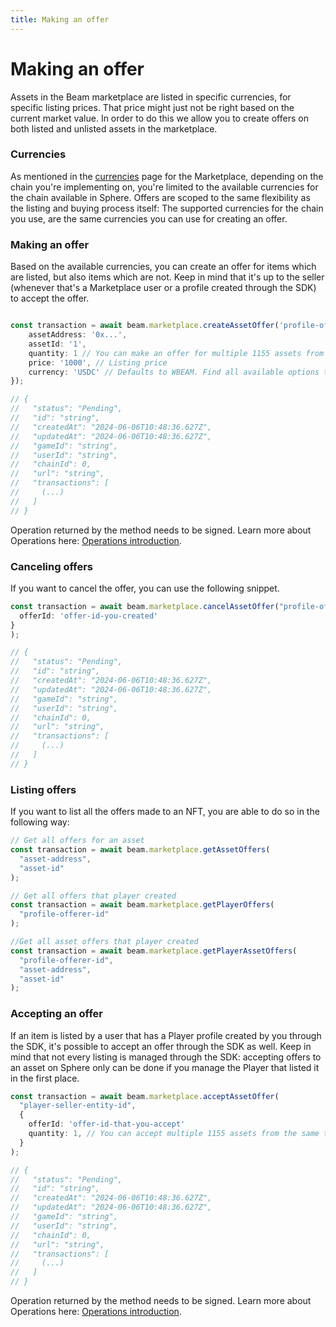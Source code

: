 ```yaml
---
title: Making an offer
---
```


# Making an offer

Assets in the Beam marketplace are listed in specific currencies, for specific listing prices. That price might just not be right based on the current market value. In order to do this we allow you to create offers on both listed and unlisted assets in the marketplace.

### Currencies

As mentioned in the [currencies](/service/marketplace/currencies) page for the Marketplace, depending on the chain you're implementing on, you're limited to the available currencies for the chain available in Sphere. Offers are scoped to the same flexibility as the listing and buying process itself: The supported currencies for the chain you use, are the same currencies you can use for creating an offer.

### Making an offer

Based on the available currencies, you can create an offer for items which are listed, but also items which are not. Keep in mind that it's up to the seller (whenever that's a Marketplace user or a profile created through the SDK) to accept the offer.

```typescript

const transaction = await beam.marketplace.createAssetOffer('profile-offerer-id', {
    assetAddress: '0x...',
    assetId: '1',
    quantity: 1 // You can make an offer for multiple 1155 assets from the same token
    price: '1000', // Listing price
    currency: 'USDC' // Defaults to WBEAM. Find all available options through the getCurrencies() method; You cannot use native(BEAM) to make offers.
});

// {
//   "status": "Pending",
//   "id": "string",
//   "createdAt": "2024-06-06T10:48:36.627Z",
//   "updatedAt": "2024-06-06T10:48:36.627Z",
//   "gameId": "string",
//   "userId": "string",
//   "chainId": 0,
//   "url": "string",
//   "transactions": [
//     (...)
//   ]
// }
```

Operation returned by the method needs to be signed. Learn more about Operations here: [Operations introduction](/service/operations/introduction).

### Canceling offers

If you want to cancel the offer, you can use the following snippet.

```typescript
const transaction = await beam.marketplace.cancelAssetOffer("profile-offerer-id", {
  offerId: 'offer-id-you-created'
}
);

// {
//   "status": "Pending",
//   "id": "string",
//   "createdAt": "2024-06-06T10:48:36.627Z",
//   "updatedAt": "2024-06-06T10:48:36.627Z",
//   "gameId": "string",
//   "userId": "string",
//   "chainId": 0,
//   "url": "string",
//   "transactions": [
//     (...)
//   ]
// }

```

### Listing offers

If you want to list all the offers made to an NFT, you are able to do so in the following way:

```typescript
// Get all offers for an asset
const transaction = await beam.marketplace.getAssetOffers(
  "asset-address",
  "asset-id"
);

// Get all offers that player created
const transaction = await beam.marketplace.getPlayerOffers(
  "profile-offerer-id"
);

//Get all asset offers that player created
const transaction = await beam.marketplace.getPlayerAssetOffers(
  "profile-offerer-id",
  "asset-address",
  "asset-id"
);
```

### Accepting an offer

If an item is listed by a user that has a Player profile created by you through the SDK, it's possible to accept an offer through the SDK as well. Keep in mind that not every listing is managed through the SDK: accepting offers to an asset on Sphere only can be done if you manage the Player that listed it in the first place.

```typescript
const transaction = await beam.marketplace.acceptAssetOffer(
  "player-seller-entity-id",
  {
    offerId: 'offer-id-that-you-accept'
    quantity: 1, // You can accept multiple 1155 assets from the same token
  }
);

// {
//   "status": "Pending",
//   "id": "string",
//   "createdAt": "2024-06-06T10:48:36.627Z",
//   "updatedAt": "2024-06-06T10:48:36.627Z",
//   "gameId": "string",
//   "userId": "string",
//   "chainId": 0,
//   "url": "string",
//   "transactions": [
//     (...)
//   ]
// }
```

Operation returned by the method needs to be signed. Learn more about Operations here: [Operations introduction](/service/operations/introduction).
